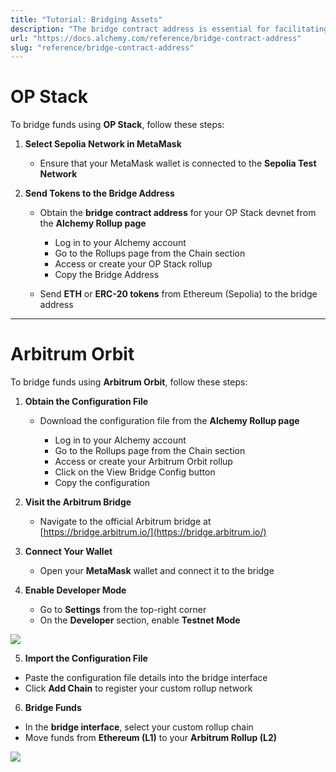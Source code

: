 ```yaml
---
title: "Tutorial: Bridging Assets"
description: "The bridge contract address is essential for facilitating communication and asset transfers between Layer 1 (L1) and Layer 2 (L2) networks"
url: "https://docs.alchemy.com/reference/bridge-contract-address"
slug: "reference/bridge-contract-address"
---
```



# OP Stack

To bridge funds using **OP Stack**, follow these steps:

1. **Select Sepolia Network in MetaMask**

   * Ensure that your MetaMask wallet is connected to the **Sepolia Test Network**

2. **Send Tokens to the Bridge Address**

   * Obtain the **bridge contract address** for your OP Stack devnet from the **Alchemy Rollup page**

     * Log in to your Alchemy account
     * Go to the Rollups page from the Chain section
     * Access or create your OP Stack rollup
     * Copy the Bridge Address

   * Send **ETH** or **ERC-20 tokens** from Ethereum (Sepolia) to the bridge address

***

# Arbitrum Orbit

To bridge funds using **Arbitrum Orbit**, follow these steps:

1. **Obtain the Configuration File**

   * Download the configuration file from the **Alchemy Rollup page**

     * Log in to your Alchemy account
     * Go to the Rollups page from the Chain section
     * Access or create your Arbitrum Orbit rollup
     * Click on the View Bridge Config button
     * Copy the configuration

2. **Visit the Arbitrum Bridge**

   * Navigate to the official Arbitrum bridge at [https://bridge.arbitrum.io/](https://bridge.arbitrum.io/)

3. **Connect Your Wallet**

   * Open your **MetaMask** wallet and connect it to the bridge

4. **Enable Developer Mode**

   * Go to **Settings** from the top-right corner
   * On the **Developer** section, enable **Testnet Mode**

![](c263fbb82bb318747837fc077c426d17c1e6b0eb7dd43759f4fc36ae63675f9a-Screenshot_2025-01-09_at_16.29.03.png)

5. **Import the Configuration File**

* Paste the configuration file details into the bridge interface
* Click **Add Chain** to register your custom rollup network

6. **Bridge Funds**

* In the **bridge interface**, select your custom rollup chain
* Move funds from **Ethereum (L1)** to your **Arbitrum Rollup (L2)**

![](de51c446cc59a7c37fa5efa953d6e52d379608caf10d1408e6cebccb9f070d70-Screenshot_2025-01-09_at_16.30.18.png)
